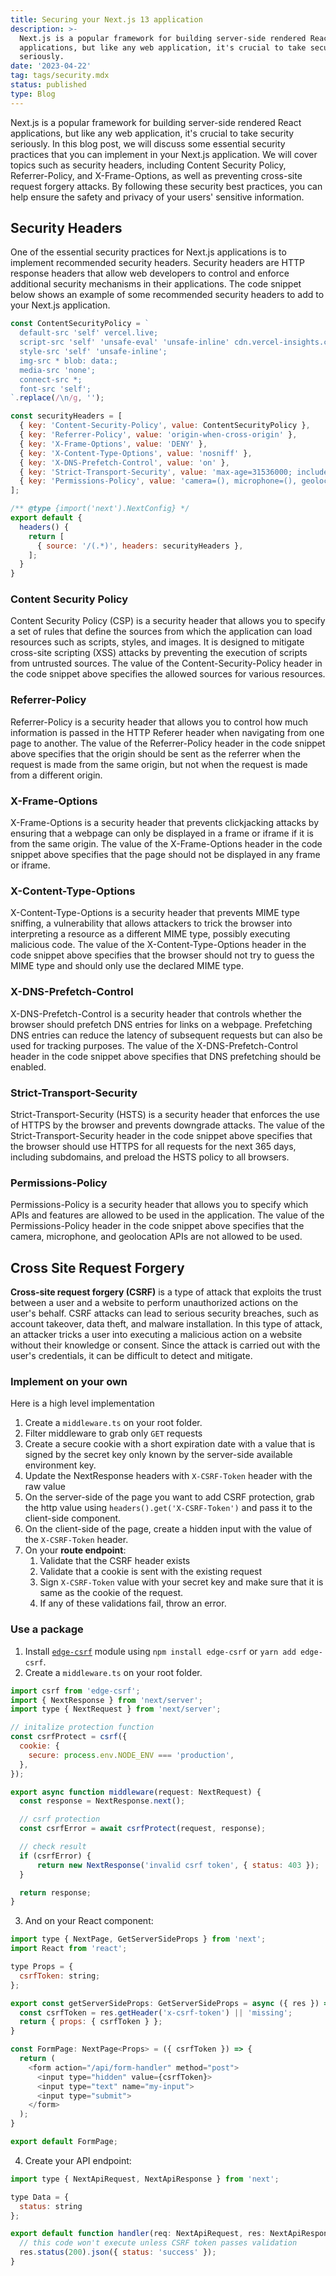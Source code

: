 ```yaml
---
title: Securing your Next.js 13 application
description: >-
  Next.js is a popular framework for building server-side rendered React
  applications, but like any web application, it's crucial to take security
  seriously.
date: '2023-04-22'
tag: tags/security.mdx
status: published
type: Blog
---
```


Next.js is a popular framework for building server-side rendered React
applications, but like any web application, it's crucial to take security
seriously. In this blog post, we will discuss some essential security practices
that you can implement in your Next.js application. We will cover topics such
as security headers, including Content Security Policy, Referrer-Policy, and
X-Frame-Options, as well as preventing cross-site request forgery attacks. By
following these security best practices, you can help ensure the safety and
privacy of your users' sensitive information.

## Security Headers

One of the essential security practices for Next.js applications is to
implement recommended security headers. Security headers are HTTP response
headers that allow web developers to control and enforce additional security
mechanisms in their applications. The code snippet below shows an example of
some recommended security headers to add to your Next.js application.

```js title="Adding security headers to your next.config.mjs file"
const ContentSecurityPolicy = `
  default-src 'self' vercel.live;
  script-src 'self' 'unsafe-eval' 'unsafe-inline' cdn.vercel-insights.com vercel.live;
  style-src 'self' 'unsafe-inline';
  img-src * blob: data:;
  media-src 'none';
  connect-src *;
  font-src 'self';
`.replace(/\n/g, '');

const securityHeaders = [
  { key: 'Content-Security-Policy', value: ContentSecurityPolicy },
  { key: 'Referrer-Policy', value: 'origin-when-cross-origin' },
  { key: 'X-Frame-Options', value: 'DENY' },
  { key: 'X-Content-Type-Options', value: 'nosniff' },
  { key: 'X-DNS-Prefetch-Control', value: 'on' },
  { key: 'Strict-Transport-Security', value: 'max-age=31536000; includeSubDomains; preload' },
  { key: 'Permissions-Policy', value: 'camera=(), microphone=(), geolocation=()' },
];

/** @type {import('next').NextConfig} */
export default {
  headers() {
    return [
      { source: '/(.*)', headers: securityHeaders },
    ];
  }
}
```

### Content Security Policy

Content Security Policy (CSP) is a security header that allows you to specify a
set of rules that define the sources from which the application can load
resources such as scripts, styles, and images. It is designed to mitigate
cross-site scripting (XSS) attacks by preventing the execution of scripts from
untrusted sources. The value of the Content-Security-Policy header in the code
snippet above specifies the allowed sources for various resources.

### Referrer-Policy

Referrer-Policy is a security header that allows you to control how much
information is passed in the HTTP Referer header when navigating from one page
to another. The value of the Referrer-Policy header in the code snippet above
specifies that the origin should be sent as the referrer when the request is
made from the same origin, but not when the request is made from a different
origin.

### X-Frame-Options

X-Frame-Options is a security header that prevents clickjacking attacks by
ensuring that a webpage can only be displayed in a frame or iframe if it is
from the same origin. The value of the X-Frame-Options header in the code
snippet above specifies that the page should not be displayed in any frame or
iframe.

### X-Content-Type-Options

X-Content-Type-Options is a security header that prevents MIME type sniffing, a
vulnerability that allows attackers to trick the browser into interpreting a
resource as a different MIME type, possibly executing malicious code. The value
of the X-Content-Type-Options header in the code snippet above specifies that
the browser should not try to guess the MIME type and should only use the
declared MIME type.

### X-DNS-Prefetch-Control

X-DNS-Prefetch-Control is a security header that controls whether the browser
should prefetch DNS entries for links on a webpage. Prefetching DNS entries can
reduce the latency of subsequent requests but can also be used for tracking
purposes. The value of the X-DNS-Prefetch-Control header in the code snippet
above specifies that DNS prefetching should be enabled.

### Strict-Transport-Security

Strict-Transport-Security (HSTS) is a security header that enforces the use of
HTTPS by the browser and prevents downgrade attacks. The value of the
Strict-Transport-Security header in the code snippet above specifies that the
browser should use HTTPS for all requests for the next 365 days, including
subdomains, and preload the HSTS policy to all browsers.

### Permissions-Policy

Permissions-Policy is a security header that allows you to specify which APIs
and features are allowed to be used in the application. The value of the
Permissions-Policy header in the code snippet above specifies that the camera,
microphone, and geolocation APIs are not allowed to be used.

## Cross Site Request Forgery

**Cross-site request forgery (CSRF)** is a type of attack that exploits the
trust between a user and a website to perform unauthorized actions on the user's
behalf. CSRF attacks can lead to serious security breaches, such as account
takeover, data theft, and malware installation. In this type of attack, an
attacker tricks a user into executing a malicious action on a website without
their knowledge or consent. Since the attack is carried out with the user's
credentials, it can be difficult to detect and mitigate.

### Implement on your own

Here is a high level implementation

1. Create a `middleware.ts` on your root folder.
2. Filter middleware to grab only `GET` requests
3. Create a secure cookie with a short expiration date with a value that
  is signed by the secret key only known by the server-side available
  environment key.
4. Update the NextResponse headers with `X-CSRF-Token` header with the raw value
5. On the server-side of the page you want to add CSRF protection, grab the
  http value using `headers().get('X-CSRF-Token')` and pass it to the
  client-side component.
6. On the client-side of the page, create a hidden input with the value of the
  `X-CSRF-Token` header.
6. On your **route endpoint**:
   1. Validate that the CSRF header exists
   2. Validate that a cookie is sent with the existing request
   3. Sign `X-CSRF-Token` value with your secret key and make sure that it
     is same as the cookie of the request.
   4. If any of these validations fail, throw an error.

### Use a package

1. Install [`edge-csrf`](https://github.com/amorey/edge-csrf) module using
`npm install edge-csrf` or `yarn add edge-csrf`.
2. Create a `middleware.ts` on your root folder.

```js title="middleware.ts"
import csrf from 'edge-csrf';
import { NextResponse } from 'next/server';
import type { NextRequest } from 'next/server';

// initalize protection function
const csrfProtect = csrf({
  cookie: {
    secure: process.env.NODE_ENV === 'production',
  },
});

export async function middleware(request: NextRequest) {
  const response = NextResponse.next();

  // csrf protection
  const csrfError = await csrfProtect(request, response);

  // check result
  if (csrfError) {
      return new NextResponse('invalid csrf token', { status: 403 });
  }

  return response;
}
```

3. And on your React component:

```js title="pages/page.ts"
import type { NextPage, GetServerSideProps } from 'next';
import React from 'react';

type Props = {
  csrfToken: string;
};

export const getServerSideProps: GetServerSideProps = async ({ res }) => {
  const csrfToken = res.getHeader('x-csrf-token') || 'missing';
  return { props: { csrfToken } };
}

const FormPage: NextPage<Props> = ({ csrfToken }) => {
  return (
    <form action="/api/form-handler" method="post">
      <input type="hidden" value={csrfToken}>
      <input type="text" name="my-input">
      <input type="submit">
    </form>
  );
}

export default FormPage;
```

4. Create your API endpoint:

```js title="pages/api/form-handler.ts"
import type { NextApiRequest, NextApiResponse } from 'next';

type Data = {
  status: string
};

export default function handler(req: NextApiRequest, res: NextApiResponse<Data>) {
  // this code won't execute unless CSRF token passes validation
  res.status(200).json({ status: 'success' });
}
```

